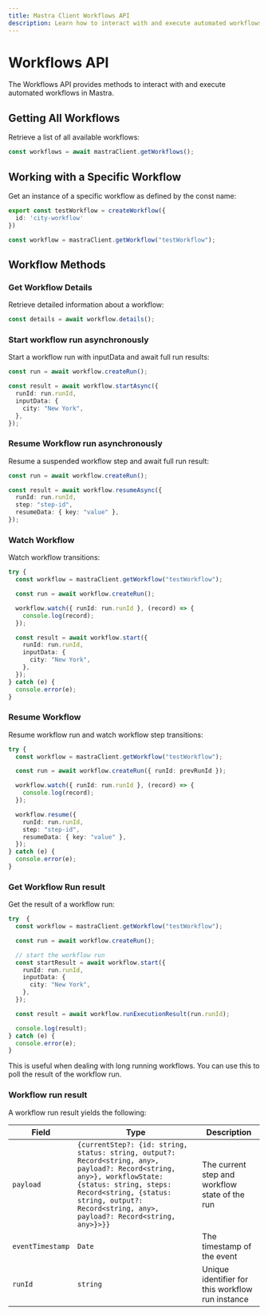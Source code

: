 ---
title: Mastra Client Workflows API
description: Learn how to interact with and execute automated workflows in Mastra using the client-js SDK.
---

# Workflows API

The Workflows API provides methods to interact with and execute automated workflows in Mastra.

## Getting All Workflows

Retrieve a list of all available workflows:

```typescript
const workflows = await mastraClient.getWorkflows();
```

## Working with a Specific Workflow

Get an instance of a specific workflow as defined by the const name:

```typescript filename="src/mastra/workflows/test-workflow.ts"
export const testWorkflow = createWorkflow({
  id: 'city-workflow'
})
```

```typescript
const workflow = mastraClient.getWorkflow("testWorkflow");
```

## Workflow Methods

### Get Workflow Details

Retrieve detailed information about a workflow:

```typescript
const details = await workflow.details();
```

### Start workflow run asynchronously

Start a workflow run with inputData and await full run results:

```typescript
const run = await workflow.createRun();

const result = await workflow.startAsync({
  runId: run.runId,
  inputData: {
    city: "New York",
  },
});
```

### Resume Workflow run asynchronously

Resume a suspended workflow step and await full run result:

```typescript
const run = await workflow.createRun();

const result = await workflow.resumeAsync({
  runId: run.runId,
  step: "step-id",
  resumeData: { key: "value" },
});
```

### Watch Workflow

Watch workflow transitions:

```typescript
try {
  const workflow = mastraClient.getWorkflow("testWorkflow");

  const run = await workflow.createRun();

  workflow.watch({ runId: run.runId }, (record) => {
    console.log(record);
  });

  const result = await workflow.start({
    runId: run.runId,
    inputData: {
      city: "New York",
    },
  });
} catch (e) {
  console.error(e);
}
```

### Resume Workflow

Resume workflow run and watch workflow step transitions:

```typescript
try {
  const workflow = mastraClient.getWorkflow("testWorkflow");

  const run = await workflow.createRun({ runId: prevRunId });

  workflow.watch({ runId: run.runId }, (record) => {
    console.log(record);
  });

  workflow.resume({
    runId: run.runId,
    step: "step-id",
    resumeData: { key: "value" },
  });
} catch (e) {
  console.error(e);
}
```

### Get Workflow Run result

Get the result of a workflow run:

```typescript
try  {
  const workflow = mastraClient.getWorkflow("testWorkflow");

  const run = await workflow.createRun();

  // start the workflow run
  const startResult = await workflow.start({
    runId: run.runId,
    inputData: {
      city: "New York",
    },
  });

  const result = await workflow.runExecutionResult(run.runId);

  console.log(result);
} catch (e) {
  console.error(e);
}
```

This is useful when dealing with long running workflows. You can use this to poll the result of the workflow run.

### Workflow run result

A workflow run result yields the following:

| Field            | Type                                                                                                                                                                                                                                               | Description                                      |
| ---------------- | -------------------------------------------------------------------------------------------------------------------------------------------------------------------------------------------------------------------------------------------------- | ------------------------------------------------ |
| `payload`        | `{currentStep?: {id: string, status: string, output?: Record<string, any>, payload?: Record<string, any>}, workflowState: {status: string, steps: Record<string, {status: string, output?: Record<string, any>, payload?: Record<string, any>}>}}` | The current step and workflow state of the run   |
| `eventTimestamp` | `Date`                                                                                                                                                                                                                                             | The timestamp of the event                       |
| `runId`          | `string`                                                                                                                                                                                                                                           | Unique identifier for this workflow run instance |
